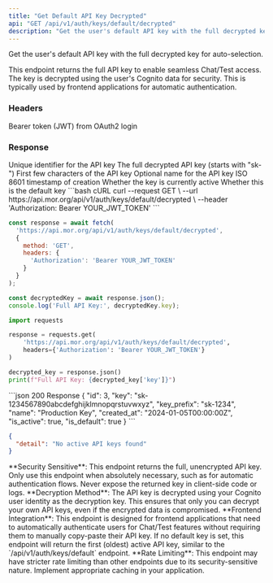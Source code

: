 ```yaml
---
title: "Get Default API Key Decrypted"
api: "GET /api/v1/auth/keys/default/decrypted"
description: "Get the user's default API key with the full decrypted key"
---
```


Get the user's default API key with the full decrypted key for auto-selection.

This endpoint returns the full API key to enable seamless Chat/Test access. The key is decrypted using the user's Cognito data for security. This is typically used by frontend applications for automatic authentication.

### Headers

<ParamField header="Authorization" type="string" required>
  Bearer token (JWT) from OAuth2 login
</ParamField>

### Response

<ResponseField name="id" type="integer">
  Unique identifier for the API key
</ResponseField>

<ResponseField name="key" type="string">
  The full decrypted API key (starts with "sk-")
</ResponseField>

<ResponseField name="key_prefix" type="string">
  First few characters of the API key
</ResponseField>

<ResponseField name="name" type="string">
  Optional name for the API key
</ResponseField>

<ResponseField name="created_at" type="string">
  ISO 8601 timestamp of creation
</ResponseField>

<ResponseField name="is_active" type="boolean">
  Whether the key is currently active
</ResponseField>

<ResponseField name="is_default" type="boolean">
  Whether this is the default key
</ResponseField>

<RequestExample>
```bash cURL
curl --request GET \
  --url https://api.mor.org/api/v1/auth/keys/default/decrypted \
  --header 'Authorization: Bearer YOUR_JWT_TOKEN'
```

```javascript JavaScript
const response = await fetch(
  'https://api.mor.org/api/v1/auth/keys/default/decrypted',
  {
    method: 'GET',
    headers: {
      'Authorization': 'Bearer YOUR_JWT_TOKEN'
    }
  }
);

const decryptedKey = await response.json();
console.log('Full API Key:', decryptedKey.key);
```

```python Python
import requests

response = requests.get(
    'https://api.mor.org/api/v1/auth/keys/default/decrypted',
    headers={'Authorization': 'Bearer YOUR_JWT_TOKEN'}
)

decrypted_key = response.json()
print(f"Full API Key: {decrypted_key['key']}")
```
</RequestExample>

<ResponseExample>
```json 200 Response
{
  "id": 3,
  "key": "sk-1234567890abcdefghijklmnopqrstuvwxyz",
  "key_prefix": "sk-1234",
  "name": "Production Key",
  "created_at": "2024-01-05T00:00:00Z",
  "is_active": true,
  "is_default": true
}
```

```json 404 Not Found
{
  "detail": "No active API keys found"
}
```
</ResponseExample>

<Warning>
  **Security Sensitive**: This endpoint returns the full, unencrypted API key. Only use this endpoint when absolutely necessary, such as for automatic authentication flows. Never expose the returned key in client-side code or logs.
</Warning>

<Info>
  **Decryption Method**: The API key is decrypted using your Cognito user identity as the decryption key. This ensures that only you can decrypt your own API keys, even if the encrypted data is compromised.
</Info>

<Tip>
  **Frontend Integration**: This endpoint is designed for frontend applications that need to automatically authenticate users for Chat/Test features without requiring them to manually copy-paste their API key.
</Tip>

<Note>
  If no default key is set, this endpoint will return the first (oldest) active API key, similar to the `/api/v1/auth/keys/default` endpoint.
</Note>

<Warning>
  **Rate Limiting**: This endpoint may have stricter rate limiting than other endpoints due to its security-sensitive nature. Implement appropriate caching in your application.
</Warning>

